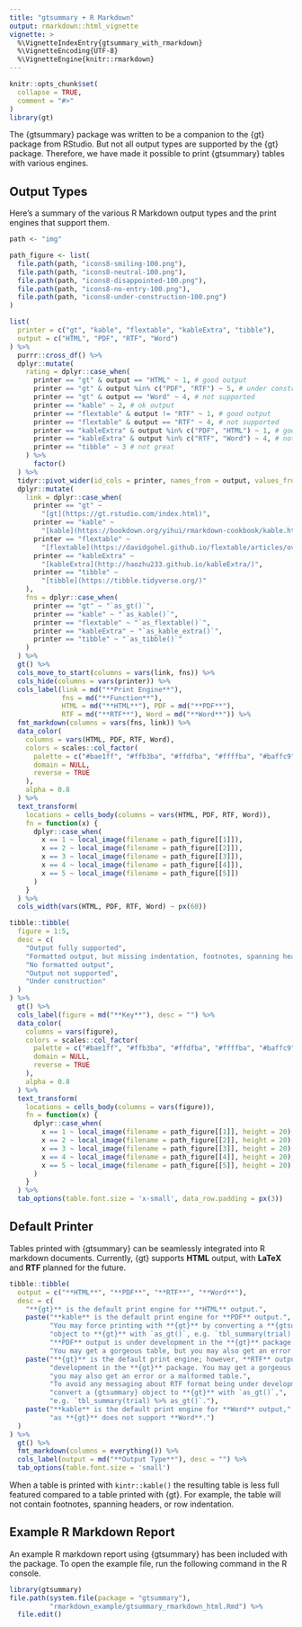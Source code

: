 ```yaml
---
title: "gtsummary + R Markdown"
output: rmarkdown::html_vignette
vignette: >
  %\VignetteIndexEntry{gtsummary_with_rmarkdown}
  %\VignetteEncoding{UTF-8}
  %\VignetteEngine{knitr::rmarkdown}
---
```


```r
knitr::opts_chunk$set(
  collapse = TRUE,
  comment = "#>"
)
library(gt)
```

The {gtsummary} package was written to be a companion to the {gt} package from RStudio.
But not all output types are supported by the {gt} package.
Therefore, we have made it possible to print {gtsummary} tables with various engines.

## Output Types

Here's a summary of the various R Markdown output types and the print engines that support them.

```r
path <- "img"

path_figure <- list(
  file.path(path, "icons8-smiling-100.png"),
  file.path(path, "icons8-neutral-100.png"),
  file.path(path, "icons8-disappointed-100.png"),
  file.path(path, "icons8-no-entry-100.png"),
  file.path(path, "icons8-under-construction-100.png")
)

list(
  printer = c("gt", "kable", "flextable", "kableExtra", "tibble"),
  output = c("HTML", "PDF", "RTF", "Word")
) %>%
  purrr::cross_df() %>%
  dplyr::mutate(
    rating = dplyr::case_when(
      printer == "gt" & output == "HTML" ~ 1, # good output
      printer == "gt" & output %in% c("PDF", "RTF") ~ 5, # under construction
      printer == "gt" & output == "Word" ~ 4, # not supported
      printer == "kable" ~ 2, # ok output
      printer == "flextable" & output != "RTF" ~ 1, # good output
      printer == "flextable" & output == "RTF" ~ 4, # not supported
      printer == "kableExtra" & output %in% c("PDF", "HTML") ~ 1, # good output
      printer == "kableExtra" & output %in% c("RTF", "Word") ~ 4, # not supported
      printer == "tibble" ~ 3 # not great
    ) %>%
      factor()
  ) %>%
  tidyr::pivot_wider(id_cols = printer, names_from = output, values_from = rating) %>%
  dplyr::mutate(
    link = dplyr::case_when(
      printer == "gt" ~ 
        "[gt](https://gt.rstudio.com/index.html)",
      printer == "kable" ~ 
        "[kable](https://bookdown.org/yihui/rmarkdown-cookbook/kable.html)",
      printer == "flextable" ~
        "[flextable](https://davidgohel.github.io/flextable/articles/overview.html)",
      printer == "kableExtra" ~ 
        "[kableExtra](http://haozhu233.github.io/kableExtra/)",
      printer == "tibble" ~ 
        "[tibble](https://tibble.tidyverse.org/)"
    ),
    fns = dplyr::case_when(
      printer == "gt" ~ "`as_gt()`",
      printer == "kable" ~ "`as_kable()`",
      printer == "flextable" ~ "`as_flextable()`",
      printer == "kableExtra" ~ "`as_kable_extra()`",
      printer == "tibble" ~ "`as_tibble()`"
    )
  ) %>%
  gt() %>%
  cols_move_to_start(columns = vars(link, fns)) %>%
  cols_hide(columns = vars(printer)) %>%
  cols_label(link = md("**Print Engine**"), 
             fns = md("**Function**"), 
             HTML = md("**HTML**"), PDF = md("**PDF**"), 
             RTF = md("**RTF**"), Word = md("**Word**")) %>%
  fmt_markdown(columns = vars(fns, link)) %>%
  data_color(
    columns = vars(HTML, PDF, RTF, Word),
    colors = scales::col_factor(
      palette = c("#bae1ff", "#ffb3ba", "#ffdfba", "#ffffba", "#baffc9"),
      domain = NULL,
      reverse = TRUE
    ),
    alpha = 0.8
  ) %>%
  text_transform(
    locations = cells_body(columns = vars(HTML, PDF, RTF, Word)),
    fn = function(x) {
      dplyr::case_when(
        x == 1 ~ local_image(filename = path_figure[[1]]),
        x == 2 ~ local_image(filename = path_figure[[2]]),
        x == 3 ~ local_image(filename = path_figure[[3]]),
        x == 4 ~ local_image(filename = path_figure[[4]]),
        x == 5 ~ local_image(filename = path_figure[[5]])
      )
    }
  ) %>%
  cols_width(vars(HTML, PDF, RTF, Word) ~ px(60))

```

```r
tibble::tibble(
  figure = 1:5,
  desc = c(
    "Output fully supported",
    "Formatted output, but missing indentation, footnotes, spanning headers",
    "No formatted output",
    "Output not supported",
    "Under construction"
  )
) %>%
  gt() %>%
  cols_label(figure = md("**Key**"), desc = "") %>%
  data_color(
    columns = vars(figure),
    colors = scales::col_factor(
      palette = c("#bae1ff", "#ffb3ba", "#ffdfba", "#ffffba", "#baffc9"),
      domain = NULL,
      reverse = TRUE
    ),
    alpha = 0.8
  ) %>%
  text_transform(
    locations = cells_body(columns = vars(figure)),
    fn = function(x) {
      dplyr::case_when(
        x == 1 ~ local_image(filename = path_figure[[1]], height = 20),
        x == 2 ~ local_image(filename = path_figure[[2]], height = 20),
        x == 3 ~ local_image(filename = path_figure[[3]], height = 20),
        x == 4 ~ local_image(filename = path_figure[[4]], height = 20),
        x == 5 ~ local_image(filename = path_figure[[5]], height = 20)
      )
    }
  ) %>%
  tab_options(table.font.size = 'x-small', data_row.padding = px(3))
```

## Default Printer

Tables printed with {gtsummary} can be seamlessly integrated into R markdown documents.
Currently, {gt} supports **HTML** output, with **LaTeX** and **RTF** planned for the future.

```r
tibble::tibble(
  output = c("**HTML**", "**PDF**", "**RTF**", "**Word**"),
  desc = c(
    "**{gt}** is the default print engine for **HTML** output.",
    paste("**kable** is the default print engine for **PDF** output.",
          "You may force printing with **{gt}** by converting a **{gtsummary}**",
          "object to **{gt}** with `as_gt()`, e.g. `tbl_summary(trial) %>% as_gt()`.",
          "**PDF** output is under development in the **{gt}** package.",
          "You may get a gorgeous table, but you may also get an error or a malformed table."),
    paste("**{gt}** is the default print engine; however, **RTF** output is under",
          "development in the **{gt}** package. You may get a gorgeous table, but",
          "you may also get an error or a malformed table.",
          "To avoid any messaging about RTF format being under development,",
          "convert a {gtsummary} object to **{gt}** with `as_gt()`,",
          "e.g. `tbl_summary(trial) %>% as_gt()`."),
    paste("**kable** is the default print engine for **Word** output,",
          "as **{gt}** does not support **Word**.")
  )
) %>%
  gt() %>%
  fmt_markdown(columns = everything()) %>%
  cols_label(output = md("**Output Type**"), desc = "") %>%
  tab_options(table.font.size = 'small')
```


When a table is printed with `kintr::kable()` the resulting table is less full featured compared to a table printed with {gt}.
For example, the table will not contain footnotes, spanning headers, or row indentation.

## Example R Markdown Report

An example R markdown report using {gtsummary} has been included with the package.
To open the example file, run the following command in the R console.

```r
library(gtsummary)
file.path(system.file(package = "gtsummary"), 
          "rmarkdown_example/gtsummary_rmarkdown_html.Rmd") %>%
  file.edit()
```

